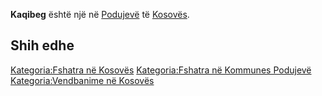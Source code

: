 {{Fshat në 
 | Emri                = Kaqibeg
 | EmriAlt                = 
 | NAME_SHORT_FORM=      
 | NAME_GENERIC=      
 | NAME_SORT_NAME_RO=      KAQIBEG
 | FULL_NAME_RO = Kaqibeg
 | FULL_NAME_ND_RO=Kaqibeg
 | SORT_NAME_RG=KAQIBEG
 | FULL_NAME_RG=Kaqibeg
 | FULL_NAME_ND_RG=Kaqibeg
 | SRP_NAME_SHORT_FORM=      
 | SRP_NAME_GENERIC=      
 | SRP_NAME_SORT_NAME_RO=      
 | SRP_FULL_NAME_RO = 
 | SRP_FULL_NAME_ND_RO=
 | SRP_SORT_NAME_RG=
 | SRP_FULL_NAME_RG=
 | SRP_FULL_NAME_ND_RG=
 | Emri (Rasa dhanore) = 
 | Figura              = 
 | Shteti              = Kosovo
 | Komuna              = Podujevë
 | Kodi postar         = 
 | Sipërfaqja          = 

 | Popullsia           = 

 | Regj. i popullsisë  = 
 | Dend. e popullsisë  = 
 | Faqja zyrtare       = 
 <!--- Koordinatat ----> 
 | Gjerësia            = 42.834722
 | Gjatësia            = 21.205833
 | Lartësia            = 
}}
'''Kaqibeg''' është një [[]] në [[Podujevë]] të [[Kosovës]].

<!-- == Gjeografia == -->
<!-- == Historia == -->
<!-- == Demografia == -->
== Shih edhe ==
{{Komuna Podujevë}}
{{Kosovo-Administrata-Cung}}

[[Kategoria:Fshatra në Kosovës]]
[[Kategoria:Fshatra në Kommunes Podujevë]]
[[Kategoria:Vendbanime në Kosovës]]